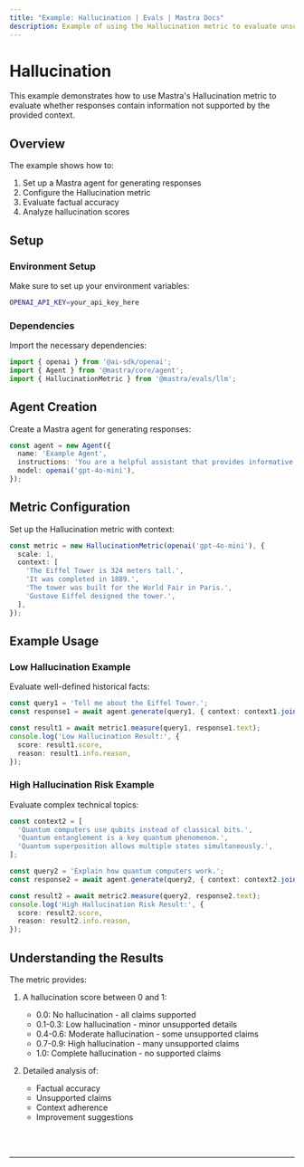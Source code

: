 ```yaml
---
title: "Example: Hallucination | Evals | Mastra Docs"
description: Example of using the Hallucination metric to evaluate unsupported claims in responses.
---
```


# Hallucination

This example demonstrates how to use Mastra's Hallucination metric to evaluate whether responses contain information not supported by the provided context.

## Overview

The example shows how to:

1. Set up a Mastra agent for generating responses
2. Configure the Hallucination metric
3. Evaluate factual accuracy
4. Analyze hallucination scores

## Setup

### Environment Setup

Make sure to set up your environment variables:

```bash filename=".env"
OPENAI_API_KEY=your_api_key_here
```

### Dependencies

Import the necessary dependencies:

```typescript copy showLineNumbers filename="src/index.ts"
import { openai } from '@ai-sdk/openai';
import { Agent } from '@mastra/core/agent';
import { HallucinationMetric } from '@mastra/evals/llm';
```

## Agent Creation

Create a Mastra agent for generating responses:

```typescript copy showLineNumbers{7} filename="src/index.ts"
const agent = new Agent({
  name: 'Example Agent',
  instructions: 'You are a helpful assistant that provides informative answers.',
  model: openai('gpt-4o-mini'),
});
```

## Metric Configuration

Set up the Hallucination metric with context:

```typescript copy showLineNumbers{7} filename="src/index.ts"
const metric = new HallucinationMetric(openai('gpt-4o-mini'), {
  scale: 1,
  context: [
    'The Eiffel Tower is 324 meters tall.',
    'It was completed in 1889.',
    'The tower was built for the World Fair in Paris.',
    'Gustave Eiffel designed the tower.',
  ],
});
```

## Example Usage

### Low Hallucination Example

Evaluate well-defined historical facts:

```typescript copy showLineNumbers filename="src/index.ts"
const query1 = 'Tell me about the Eiffel Tower.';
const response1 = await agent.generate(query1, { context: context1.join(' ') });

const result1 = await metric1.measure(query1, response1.text);
console.log('Low Hallucination Result:', {
  score: result1.score,
  reason: result1.info.reason,
});
```

### High Hallucination Risk Example

Evaluate complex technical topics:

```typescript copy showLineNumbers filename="src/index.ts"
const context2 = [
  'Quantum computers use qubits instead of classical bits.',
  'Quantum entanglement is a key quantum phenomenon.',
  'Quantum superposition allows multiple states simultaneously.',
];

const query2 = 'Explain how quantum computers work.';
const response2 = await agent.generate(query2, { context: context2.join(' ') });

const result2 = await metric2.measure(query2, response2.text);
console.log('High Hallucination Risk Result:', {
  score: result2.score,
  reason: result2.info.reason,
});
```

## Understanding the Results

The metric provides:

1. A hallucination score between 0 and 1:
   - 0.0: No hallucination - all claims supported
   - 0.1-0.3: Low hallucination - minor unsupported details
   - 0.4-0.6: Moderate hallucination - some unsupported claims
   - 0.7-0.9: High hallucination - many unsupported claims
   - 1.0: Complete hallucination - no supported claims

2. Detailed analysis of:
   - Factual accuracy
   - Unsupported claims
   - Context adherence
   - Improvement suggestions

<br />
<br />
<hr className="dark:border-[#404040] border-gray-300" />
<br />
<br />
<GithubLink
  link={
    "https://github.com/mastra-ai/mastra/blob/main/examples/basics/evals/hallucination"
  }
/>
